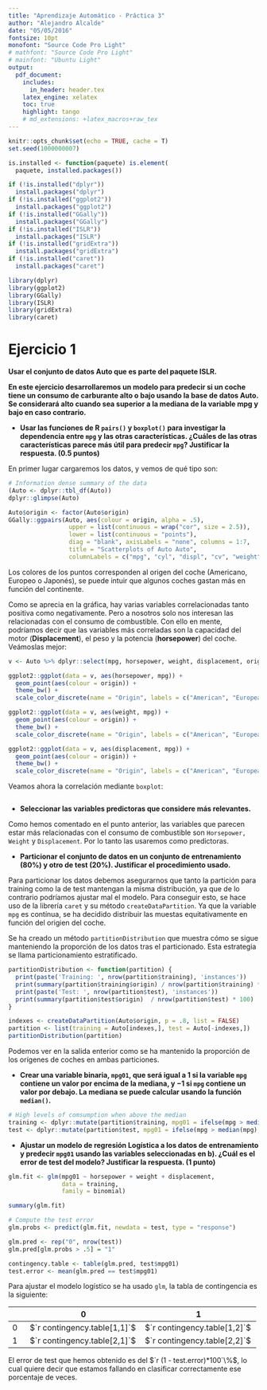 ```yaml
---
title: "Aprendizaje Automático - Práctica 3"
author: "Alejandro Alcalde"
date: "05/05/2016"
fontsize: 10pt
monofont: "Source Code Pro Light"
# mathfont: "Source Code Pro Light"
# mainfont: "Ubuntu Light"
output:
  pdf_document:
    includes:
      in_header: header.tex
    latex_engine: xelatex
    toc: true
    highlight: tango
    # md_extensions: +latex_macros+raw_tex
---
```


```r
knitr::opts_chunk$set(echo = TRUE, cache = T)
set.seed(1000000007)
```

```r
is.installed <- function(paquete) is.element(
  paquete, installed.packages())

if (!is.installed("dplyr"))
  install.packages("dplyr")
if (!is.installed("ggplot2"))
  install.packages("ggplot2")
if (!is.installed("GGally"))
  install.packages("GGally")
if (!is.installed("ISLR"))
  install.packages("ISLR")
if (!is.installed("gridExtra"))
  install.packages("gridExtra")
if (!is.installed("caret"))
  install.packages("caret")

library(dplyr)
library(ggplot2)
library(GGally)
library(ISLR)
library(gridExtra)
library(caret)
```

\newpage

# Ejercicio 1

__Usar el conjunto de datos Auto que es parte del paquete ISLR.__

__En este ejercicio desarrollaremos un modelo para predecir si un coche tiene un
consumo de carburante alto o bajo usando la base de datos Auto. Se considerará alto
cuando sea superior a la mediana de la variable mpg y bajo en caso contrario.__

- __Usar las funciones de R `pairs()` y `boxplot()` para investigar la dependencia entre
`mpg` y las otras características. ¿Cuáles de las otras características parece más
útil para predecir `mpg`? Justificar la respuesta. (0.5 puntos)__

En primer lugar cargaremos los datos, y vemos de qué tipo son:

```r
# Information dense summary of the data
(Auto <- dplyr::tbl_df(Auto))
dplyr::glimpse(Auto)
```
```r
Auto$origin <- factor(Auto$origin)
GGally::ggpairs(Auto, aes(colour = origin, alpha = .5),
                 upper = list(continuous = wrap("cor", size = 2.5)),
                 lower = list(continuous = "points"),
                 diag = "blank", axisLabels = "none", columns = 1:7,
                 title = "Scatterplots of Auto Auto",
                 columnLabels = c("mpg", "cyl", "displ", "cv", "weight", "acc", "year"))
```

Los colores de los puntos corresponden al origen del coche (Americano, Europeo o
Japonés), se puede intuir que algunos coches gastan más en función del continente.

Como se aprecia en la gráfica, hay varias variables correlacionadas tanto positiva
como negativamente. Pero a nosotros solo nos interesan las relacionadas con el 
consumo de combustible. Con ello en mente, podríamos decir que las variables más 
correladas son la capacidad del motor (__Displacement__), el peso y la potencia
(__horsepower__) del coche. Veámoslas mejor:

```r
v <- Auto %>% dplyr::select(mpg, horsepower, weight, displacement, origin)

ggplot2::ggplot(data = v, aes(horsepower, mpg)) + 
  geom_point(aes(colour = origin)) + 
  theme_bw() + 
  scale_color_discrete(name = "Origin", labels = c("American", "European", "Japanese"))

ggplot2::ggplot(data = v, aes(weight, mpg)) + 
  geom_point(aes(colour = origin)) + 
  theme_bw() + 
  scale_color_discrete(name = "Origin", labels = c("American", "European", "Japanese"))

ggplot2::ggplot(data = v, aes(displacement, mpg)) + 
  geom_point(aes(colour = origin)) + 
  theme_bw() + 
  scale_color_discrete(name = "Origin", labels = c("American", "European", "Japanese"))
```

Veamos ahora la correlación mediante `boxplot`:

```r
```

- __Seleccionar las variables predictoras que considere más relevantes.__

Como hemos comentado en el punto anterior, las variables que parecen estar más
relacionadas con el consumo de combustible son `Horsepower, Weight` y `Displacement`.
Por lo tanto las usaremos como predictoras.

- __Particionar el conjunto de datos en un conjunto de entrenamiento ($80\%$) y otro
de test ($20\%$). Justificar el procedimiento usado.__

Para particionar los datos debemos asegurarnos que tanto la partición para training
como la de test mantengan la misma distribución, ya que de lo contrario podríamos
ajustar mal el modelo. Para conseguir esto, se hace uso de la librería `caret`
y su método `createDataPartition`. Ya que la variable `mpg` es contínua, se ha
decidido distribuir las muestas equitativamente en función del origien del coche.

Se ha creado un método `partitionDistribution` que muestra cómo se sigue manteniendo
la proporción de los datos tras el particionado. Esta estrategia se llama particionamiento
estratificado.

```r
partitionDistribution <- function(partition) {
  print(paste('Training: ', nrow(partition$training), 'instances'))
  print(summary(partition$training$origin) / nrow(partition$training) * 100)
  print(paste('Test: ', nrow(partition$test), 'instances'))
  print(summary(partition$test$origin)  / nrow(partition$test) * 100)
}

indexes <- createDataPartition(Auto$origin, p = .8, list = FALSE)
partition <- list(training = Auto[indexes,], test = Auto[-indexes,])
partitionDistribution(partition)
```

Podemos ver en la salida enterior como se ha mantenido la proporción de los 
orígenes de coches en ambas particiones.

- __Crear una variable binaria, `mpg01`, que será igual a $1$ si la variable `mpg`
contiene un valor por encima de la mediana, y $-1$ si `mpg` contiene un valor por
debajo. La mediana se puede calcular usando la función `median()`.__

```r
# High levels of comsumption when above the median
training <- dplyr::mutate(partition$training, mpg01 = ifelse(mpg > median(mpg), 1, 0))
test <- dplyr::mutate(partition$test, mpg01 = ifelse(mpg > median(mpg), 1, 0))
```

- __Ajustar un modelo de regresión Logística a los datos de entrenamiento y
predecir `mpg01` usando las variables seleccionadas en b). ¿Cuál es el error
de test del modelo? Justificar la respuesta. (1 punto)__

```r
glm.fit <- glm(mpg01 ~ horsepower + weight + displacement, 
               data = training, 
               family = binomial)

summary(glm.fit)

# Compute the test error
glm.probs <- predict(glm.fit, newdata = test, type = "response")

glm.pred <- rep("0", nrow(test))
glm.pred[glm.probs > .5] = "1"

contingency.table <- table(glm.pred, test$mpg01)
test.error <- mean(glm.pred == test$mpg01)
```

Para ajustar el modelo logístico se ha usado `glm`, la tabla de contingencia es la
siguiente:

|     	| $0$                          	| $1$                          	|
|-----	|------------------------------	|------------------------------	|
| $0$ 	| $`r contingency.table[1,1]`$ 	| $`r contingency.table[1,2]`$ 	|
| $1$ 	| $`r contingency.table[2,1]`$ 	| $`r contingency.table[2,2]`$ 	|


El error de test que hemos obtenido es del $`r (1 - test.error)*100`\%$, lo cual 
quiere decir que estamos fallando en clasificar correctamente ese porcentaje de veces.


